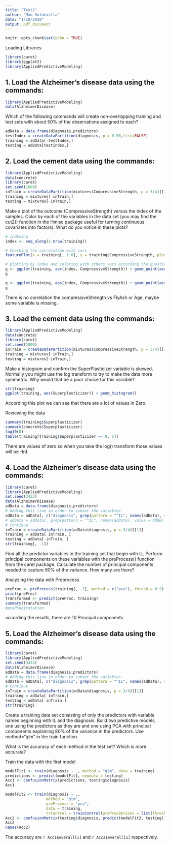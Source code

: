 ```yaml
---
title: "Test2"
author: "Mao Soldevilla"
date: "1/10/2020"
output: pdf_document
---
```


```r
knitr::opts_chunk$set(echo = TRUE)
```

Loading Libraries
```r
library(caret)
library(ggplot2)
library(AppliedPredictiveModeling)
```

## 1. Load the Alzheimer's disease data using the commands:

```r
library(AppliedPredictiveModeling)
data(AlzheimerDisease)
```

Which of the following commands will create non-overlapping training and test sets with about 50% of the observations assigned to each?

```r
adData = data.frame(diagnosis,predictors)
testIndex = createDataPartition(diagnosis, p = 0.50,list=FALSE)
training = adData[-testIndex,]
testing = adData[testIndex,]
```

## 2. Load the cement data using the commands:

```r
library(AppliedPredictiveModeling)
data(concrete)
library(caret)
set.seed(1000)
inTrain = createDataPartition(mixtures$CompressiveStrength, p = 3/4)[[1]]
training = mixtures[ inTrain,]
testing = mixtures[-inTrain,]
```

Make a plot of the outcome (CompressiveStrength) versus the index of the samples. Color by each of the variables in the data set (you may find the cut2() function in the Hmisc package useful for turning continuous covariates into factors). What do you notice in these plots?

```r
# indexing
index <- seq_along(1:nrow(training))

# Checking the correlation with vars
featurePlot(x = training[, 1:8], y = training$CompressiveStrength, plot = "pairs")

# plotting by index and coloring with others vars according the question
g <- ggplot(training, aes(index, CompressiveStrength)) + geom_point(aes(color = FlyAsh))
g

g <- ggplot(training, aes(index, CompressiveStrength)) + geom_point(aes(color = Age))
g
```
There is no correlation the compressiveStrength vs FlyAsh or Age, maybe some variable is missing.

## 3. Load the cement data using the commands:

```r
library(AppliedPredictiveModeling)
data(concrete)
library(caret)
set.seed(1000)
inTrain = createDataPartition(mixtures$CompressiveStrength, p = 3/4)[[1]]
training = mixtures[ inTrain,]
testing = mixtures[-inTrain,]
```

Make a histogram and confirm the SuperPlasticizer variable is skewed. Normally you might use the log transform to try to make the data more symmetric. Why would that be a poor choice for this variable?

```r
str(training)
ggplot(training, aes(Superplasticizer)) + geom_histogram()
```

According this plot we can see that there are a lot of values in Zero.

Reviewing the data
```r
summary(training$Superplasticizer)
summary(concrete$Superplasticizer)
log10(0)
table(training[training$Superplasticizer == 0, 5])
```


There are values of zero so when you take the log() transform those values will be -Inf.

## 4. Load the Alzheimer's disease data using the commands:

```r
library(caret)
library(AppliedPredictiveModeling)
set.seed(3433)
data(AlzheimerDisease)
adData = data.frame(diagnosis,predictors)
# Adding this line in order to subset the variables
adData = adData[, c("diagnosis", grep(pattern = "^IL", names(adData), value = TRUE))]
# adData = adData[, grep(pattern = "^IL", names(adData), value = TRUE)]
# Continue
inTrain = createDataPartition(adData$diagnosis, p = 3/4)[[1]]
training = adData[ inTrain, ]
testing = adData[-inTrain, ]
str(training[, -1])
```

Find all the predictor variables in the training set that begin with IL. Perform principal components on these variables with the preProcess() function from the caret package. Calculate the number of principal components needed to capture 90% of the variance. How many are there?

Analyzing the data with Preprocess
```r
preProc <- preProcess(training[, -1], method = c("pca"), thresh = 0.9)
print(preProc)
transformed <- predict(preProc, training)
summary(transformed)
#preProc$rotation
```
according the results, there are 10 Principal components

## 5. Load the Alzheimer's disease data using the commands:

```r
library(caret)
library(AppliedPredictiveModeling)
set.seed(3433)
data(AlzheimerDisease)
adData = data.frame(diagnosis,predictors)
# Adding this line in order to subset the variables
adData = adData[, c("diagnosis", grep(pattern = "^IL", names(adData), value = TRUE))]
# Continue
inTrain = createDataPartition(adData$diagnosis, p = 3/4)[[1]]
training = adData[ inTrain,]
testing = adData[-inTrain,]
str(training)
```

Create a training data set consisting of only the predictors with variable names beginning with IL and the diagnosis. Build two predictive models, one using the predictors as they are and one using PCA with principal components explaining 80% of the variance in the predictors. Use method="glm" in the train function.

What is the accuracy of each method in the test set? Which is more accurate?

Train the data with the first model
```r
modelFit1 <- train(diagnosis ~ ., method = "glm", data = training)
predictions <- predict(modelFit1, newdata = testing)
Acc1 <- confusionMatrix(predictions, testing$diagnosis)
Acc1
```

```r
modelFit2 <- train(diagnosis ~ .,
                  method = "glm",
                  preProcess = "pca",
                  data = training, 
                  trControl = trainControl(preProcOptions = list(thresh = 0.8)))
Acc2 <- confusionMatrix(testing$diagnosis, predict(modelFit2, testing))
Acc2
names(Acc2)
```

The accuracy are `r Acc1$overall[1]` and `r Acc2$overall[1]` respectively.



